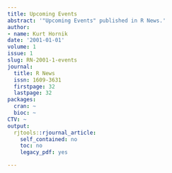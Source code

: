 ```yaml
---
title: Upcoming Events
abstract: '"Upcoming Events" published in R News.'
author:
- name: Kurt Hornik
date: '2001-01-01'
volume: 1
issue: 1
slug: RN-2001-1-events
journal:
  title: R News
  issn: 1609-3631
  firstpage: 32
  lastpage: 32
packages:
  cran: ~
  bioc: ~
CTV: ~
output:
  rjtools::rjournal_article:
    self_contained: no
    toc: no
    legacy_pdf: yes

---
```

